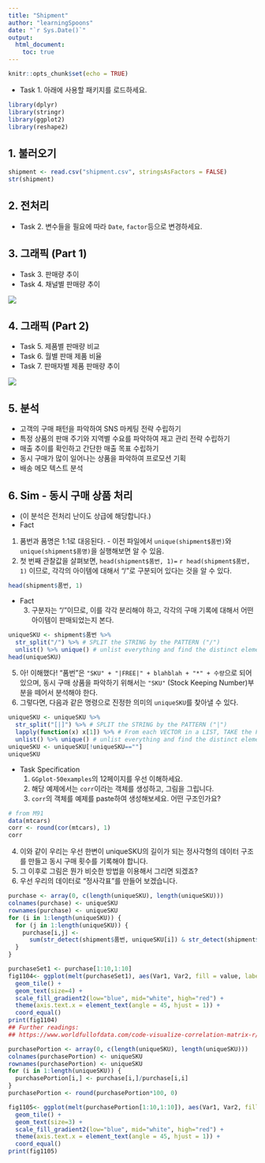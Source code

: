 ---
title: "Shipment"  
author: "learningSpoons"  
date: "`r Sys.Date()`"  
output: 
  html_document:
    toc: true  
---

```{r setup, include=FALSE}
knitr::opts_chunk$set(echo = TRUE)
```

+ Task 1. 아래에 사용할 패키지를 로드하세요.  

```{r, message = FALSE}
library(dplyr)
library(stringr)
library(ggplot2)
library(reshape2)
```

## 1. 불러오기  

```{r}
shipment <- read.csv("shipment.csv", stringsAsFactors = FALSE)
str(shipment)
```

## 2. 전처리  

+ Task 2. 변수들을 필요에 따라 `Date`, `factor`등으로 변경하세요.

## 3. 그래픽 (Part 1)     

+ Task 3. 판매량 추이  
+ Task 4. 채널별 판매량 추이  

![](page1.png)  

## 4. 그래픽 (Part 2)  

+ Task 5. 제품별 판매량 비교  
+ Task 6. 월별 판매 제품 비율  
+ Task 7. 판매자별 제품 판매량 추이  

![](page2.png)

## 5. 분석  

+ 고객의 구매 패턴을 파악하여 SNS 마케팅 전략 수립하기  
+ 특정 상품의 판매 주기와 지역별 수요를 파악하여 재고 관리 전략 수립하기  
+ 매출 추이를 확인하고 간단한 매출 목표 수립하기  
+ 동시 구매가 많이 일어나는 상품을 파악하여 프로모션 기획  
+ 배송 메모 텍스트 분석  

## 6. Sim - 동시 구매 상품 처리   

+ (이 분석은 전처리 난이도 상급에 해당합니다.)  
+ Fact  
 1. 품번과 품명은 1:1로 대응된다. - 이전 파일에서 `unique(shipment$품번)`와 `unique(shipment$품명)`을 실행해보면 알 수 있음.   
 2. 첫 번째 관찰값을 살펴보면, `head(shipment$품번, 1)=` `r head(shipment$품번, 1)` 이므로, 각각의 아이템에 대해서 "/"로 구분되어 있다는 것을 알 수 있다.  

```{r}
head(shipment$품번, 1)
```

+ Fact  
  3. 구분자는 "/"이므로, 이를 각각 분리해야 하고, 각각의 구매 기록에 대해서 어떤 아이템이 판매되었는지 본다.  

```{r}
uniqueSKU <- shipment$품번 %>% 
  str_split("/") %>% # SPLIT the STRING by the PATTERN ("/")  
  unlist() %>% unique() # unlist everything and find the distinct elements  
head(uniqueSKU)
```

  5. 아! 이해했다! "품번"은 `"SKU" + "|FREE|" + blahblah + "*" + 수량`으로 되어있으며, 동시 구매 상품을 파악하기 위해서는 `"SKU"` (Stock Keeping Number)부분을 떼어서 분석해야 한다.   
  6. 그렇다면, 다음과 같은 명령으로 진정한 의미의 `uniqueSKU`를 찾아낼 수 있다.  

```{r}
uniqueSKU <- uniqueSKU %>%   
  str_split("[|]") %>% # SPLIT the STRING by the PATTERN ("|")
  lapply(function(x) x[1]) %>% # From each VECTOR in a LIST, TAKE the FIRST element  
  unlist() %>% unique() # unlist everything and find the distinct elements  
uniqueSKU <- uniqueSKU[!uniqueSKU==""]
uniqueSKU
```

+ Task Specification  
  1. `GGplot-50examples`의 12페이지를 우선 이해하세요.
  2. 해당 예제에서는 `corr`이라는 객체를 생성하고, 그림을 그립니다.  
  3. `corr`의 객체를 예제를 paste하여 생성해보세요. 어떤 구조인가요?  

```{r, eval=FALSE}
# from M91
data(mtcars)
corr <- round(cor(mtcars), 1)
corr  
```

  4. 이와 같이 우리는 우선 한변이 uniqueSKU의 길이가 되는 정사각형의 데이터 구조를 만들고 동시 구매 횟수를 기록해야 합니다.   
  5. 그 이후로 그림은 뭔가 비슷한 방법을 이용해서 그리면 되겠죠?    
  6. 우선 우리의 데이터로 "정사각표"를 만들어 보겠습니다.   
  
```{r}  
purchase <- array(0, c(length(uniqueSKU), length(uniqueSKU)))
colnames(purchase) <- uniqueSKU
rownames(purchase) <- uniqueSKU
for (i in 1:length(uniqueSKU)) {
  for (j in 1:length(uniqueSKU)) {
    purchase[i,j] <- 
      sum(str_detect(shipment$품번, uniqueSKU[i]) & str_detect(shipment$품번, uniqueSKU[j]))
  }
}
```

```{r}
purchaseSet1 <- purchase[1:10,1:10]
fig1104<- ggplot(melt(purchaseSet1), aes(Var1, Var2, fill = value, label = value)) +
  geom_tile() +
  geom_text(size=4) + 
  scale_fill_gradient2(low="blue", mid="white", high="red") +
  theme(axis.text.x = element_text(angle = 45, hjust = 1)) +
  coord_equal()
print(fig1104)
## Further readings:
## https://www.worldfullofdata.com/code-visualize-correlation-matrix-r/
```

```{r}
purchasePortion <- array(0, c(length(uniqueSKU), length(uniqueSKU)))
colnames(purchasePortion) <- uniqueSKU
rownames(purchasePortion) <- uniqueSKU
for (i in 1:length(uniqueSKU)) {
  purchasePortion[i,] <- purchase[i,]/purchase[i,i]
}
purchasePortion <- round(purchasePortion*100, 0)
```

```{r}
fig1105<- ggplot(melt(purchasePortion[1:10,1:10]), aes(Var1, Var2, fill = value, label = value)) +
  geom_tile() +
  geom_text(size=3) + 
  scale_fill_gradient2(low="blue", mid="white", high="red") +
  theme(axis.text.x = element_text(angle = 45, hjust = 1)) +
  coord_equal()
print(fig1105)
```